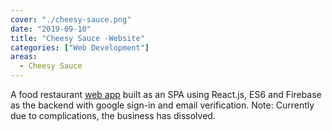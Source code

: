 ```yaml
---
cover: "./cheesy-sauce.png"
date: "2019-09-10"
title: "Cheesy Sauce -Website"
categories: ["Web Development"]
areas:
  - Cheesy Sauce
---
```

A food restaurant [web app](https://github.com/yopereir/cheesySauce) built as an SPA using React.js, ES6 and Firebase as the backend with google sign-in and email verification. Note: Currently due to complications, the business has dissolved.
